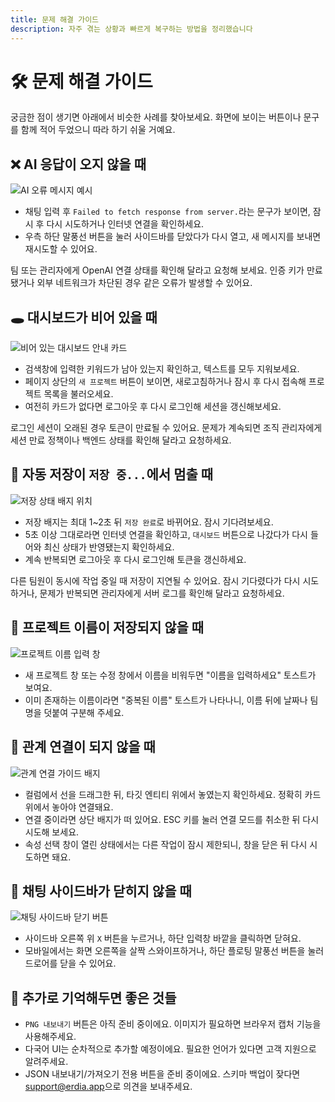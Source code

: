 ```yaml
---
title: 문제 해결 가이드
description: 자주 겪는 상황과 빠르게 복구하는 방법을 정리했습니다
---
```


# 🛠 문제 해결 가이드

궁금한 점이 생기면 아래에서 비슷한 사례를 찾아보세요. 화면에 보이는 버튼이나 문구를 함께 적어 두었으니 따라 하기 쉬울 거예요.

## ❌ AI 응답이 오지 않을 때

![AI 오류 메시지 예시](/images/example.png)

- 채팅 입력 후 `Failed to fetch response from server.`라는 문구가 보이면, 잠시 후 다시 시도하거나 인터넷 연결을 확인하세요.
- 우측 하단 말풍선 버튼을 눌러 사이드바를 닫았다가 다시 열고, 새 메시지를 보내면 재시도할 수 있어요.

<Callout type="info">
팀 또는 관리자에게 OpenAI 연결 상태를 확인해 달라고 요청해 보세요. 인증 키가 만료됐거나 외부 네트워크가 차단된 경우 같은 오류가 발생할 수 있어요.
</Callout>

## 🕳️ 대시보드가 비어 있을 때

![비어 있는 대시보드 안내 카드](/images/example.png)

- 검색창에 입력한 키워드가 남아 있는지 확인하고, 텍스트를 모두 지워보세요.
- 페이지 상단의 `새 프로젝트` 버튼이 보이면, 새로고침하거나 잠시 후 다시 접속해 프로젝트 목록을 불러오세요.
- 여전히 카드가 없다면 로그아웃 후 다시 로그인해 세션을 갱신해보세요.

<Callout type="info">
로그인 세션이 오래된 경우 토큰이 만료될 수 있어요. 문제가 계속되면 조직 관리자에게 세션 만료 정책이나 백엔드 상태를 확인해 달라고 요청하세요.
</Callout>

## 🔁 자동 저장이 `저장 중...`에서 멈출 때

![저장 상태 배지 위치](/images/example.png)

- 저장 배지는 최대 1~2초 뒤 `저장 완료`로 바뀌어요. 잠시 기다려보세요.
- 5초 이상 그대로라면 인터넷 연결을 확인하고, `대시보드` 버튼으로 나갔다가 다시 들어와 최신 상태가 반영됐는지 확인하세요.
- 계속 반복되면 로그아웃 후 다시 로그인해 토큰을 갱신하세요.

<Callout type="info">
다른 팀원이 동시에 작업 중일 때 저장이 지연될 수 있어요. 잠시 기다렸다가 다시 시도하거나, 문제가 반복되면 관리자에게 서버 로그를 확인해 달라고 요청하세요.
</Callout>

## 🔐 프로젝트 이름이 저장되지 않을 때

![프로젝트 이름 입력 창](/images/example.png)

- 새 프로젝트 창 또는 수정 창에서 이름을 비워두면 "이름을 입력하세요" 토스트가 보여요.
- 이미 존재하는 이름이라면 "중복된 이름" 토스트가 나타나니, 이름 뒤에 날짜나 팀명을 덧붙여 구분해 주세요.

## 🔗 관계 연결이 되지 않을 때

![관계 연결 가이드 배지](/images/example.png)

- 컬럼에서 선을 드래그한 뒤, 타깃 엔티티 위에서 놓였는지 확인하세요. 정확히 카드 위에서 놓아야 연결돼요.
- 연결 중이라면 상단 배지가 떠 있어요. ESC 키를 눌러 연결 모드를 취소한 뒤 다시 시도해 보세요.
- 속성 선택 창이 열린 상태에서는 다른 작업이 잠시 제한되니, 창을 닫은 뒤 다시 시도하면 돼요.

## 💬 채팅 사이드바가 닫히지 않을 때

![채팅 사이드바 닫기 버튼](/images/example.png)

- 사이드바 오른쪽 위 `X` 버튼을 누르거나, 하단 입력창 바깥을 클릭하면 닫혀요.
- 모바일에서는 화면 오른쪽을 살짝 스와이프하거나, 하단 플로팅 말풍선 버튼을 눌러 드로어를 닫을 수 있어요.

## 📝 추가로 기억해두면 좋은 것들

- `PNG 내보내기` 버튼은 아직 준비 중이에요. 이미지가 필요하면 브라우저 캡처 기능을 사용해주세요.
- 다국어 UI는 순차적으로 추가할 예정이에요. 필요한 언어가 있다면 고객 지원으로 알려주세요.
- JSON 내보내기/가져오기 전용 버튼을 준비 중이에요. 스키마 백업이 잦다면 [support@erdia.app](mailto:support@erdia.app)으로 의견을 보내주세요.
